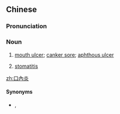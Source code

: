 {{also|口内炎}}
==Chinese==
{{zh-forms|s=口内炎}}

===Pronunciation===
{{zh-pron
|m=kǒunèiyán
|cat=n
}}

===Noun===
{{zh-noun}}

# {{lb|zh|pathology}} [[mouth ulcer]]; [[canker sore]]; [[aphthous ulcer]]
# {{lb|zh|pathology}} [[stomatitis]]

[[zh:口內炎]]

====Synonyms====
* {{sense|mouth ulcer}} {{zh-l|口瘡}}, {{zh-l|口腔潰瘍}}